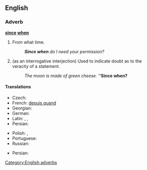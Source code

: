 ==English==

===Adverb===
'''[[since]] [[when]]'''

# {{colloquial|rhetorical question|sarcastic}} From what time.
#: '''''Since when''' do I need your permission?''
# {{colloquial|rhetorical question|sarcastic}} (as an interrogative interjection)  Used to indicate doubt as to the veracity of a statement.
#: ''The moon is made of green cheese.''  '''''Since when?'''

====Translations====
{{trans-top|from what time}}
* Czech: {{tø|cs|odkdy}}
* French: [[depuis quand]]
* Georgian: {{t-|ka|როდიდან|sc=Geor}}
* German: {{t-|de|seit wann}}
* Latin: {{t+|la|abhinc}}, {{t+|la|inde}}, {{t-|la|postea}}
* Persian: {{t-|fa|از کی|alt=از کی؟|tr=az kéy?}}
{{trans-mid}}
* Polish: {{t-|pl|od kiedy?}}, {{t-|pl|od kiedy to?}}
* Portuguese: {{t-|pt|desde quando?}}
* Russian: {{t-|ru|с каких это пор|tr=s kakíx éto pór?|alt=с каких это пор?|sc=Cyrl}}
{{trans-bottom}}
{{trans-top|Used to indicate doubt as to the veracity of a statement}}
* Persian: {{t-|fa|از کی تا حالا|tr=az kéy tâ hâlâ}}
{{trans-mid}}
{{trans-bottom}}

[[Category:English adverbs]]